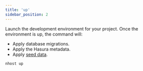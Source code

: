 ```yaml
---
title: 'up'
sidebar_position: 2
---
```


Launch the development environment for your project. Once the environment is up, the command will:

- Apply database migrations.
- Apply the Hasura metadata.
- Apply [seed data](/database#seed-data).

```bash
nhost up
```
